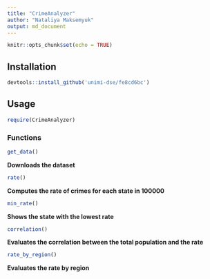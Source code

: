 ```yaml
---
title: "CrimeAnalyzer"
author: "Nataliya Maksemyuk"
output: md_document
---
```


```r
knitr::opts_chunk$set(echo = TRUE)
```

## Installation


```R
devtools::install_github('unimi-dse/fe8cd6bc')
```

## Usage

```R
require(CrimeAnalyzer)
```

### Functions

```R
get_data()
```
**Downloads the dataset**

```R
rate()
```
**Computes the rate of crimes for each state in 100000**

```R
min_rate()
```

**Shows the state with the lowest rate**

```R
correlation()
```
**Evaluates the correlation between the total population and the rate**

```R
rate_by_region()
```
**Evaluates the rate by region**




